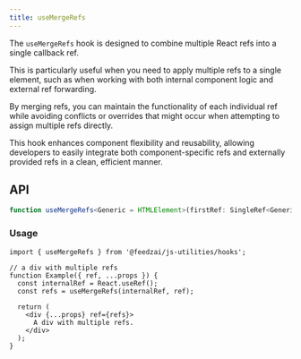 ```yaml
---
title: useMergeRefs
---
```

The `useMergeRefs` hook is designed to combine multiple React refs into a single callback ref.

This is particularly useful when you need to apply multiple refs to a single element, such as when working with both internal component logic and external ref forwarding.

By merging refs, you can maintain the functionality of each individual ref while avoiding conflicts or overrides that might occur when attempting to assign multiple refs directly.

This hook enhances component flexibility and reusability, allowing developers to easily integrate both component-specific refs and externally provided refs in a clean, efficient manner.

## API

```typescript
function useMergeRefs<Generic = HTMLElement>(firstRef: SingleRef<Generic>, secondRef: SingleRef<Generic>): MergedRefCallback<Generic>;
```

### Usage

```tsx
import { useMergeRefs } from '@feedzai/js-utilities/hooks';

// a div with multiple refs
function Example({ ref, ...props }) {
  const internalRef = React.useRef();
  const refs = useMergeRefs(internalRef, ref);

  return (
    <div {...props} ref={refs}>
      A div with multiple refs.
    </div>
  );
}
```
